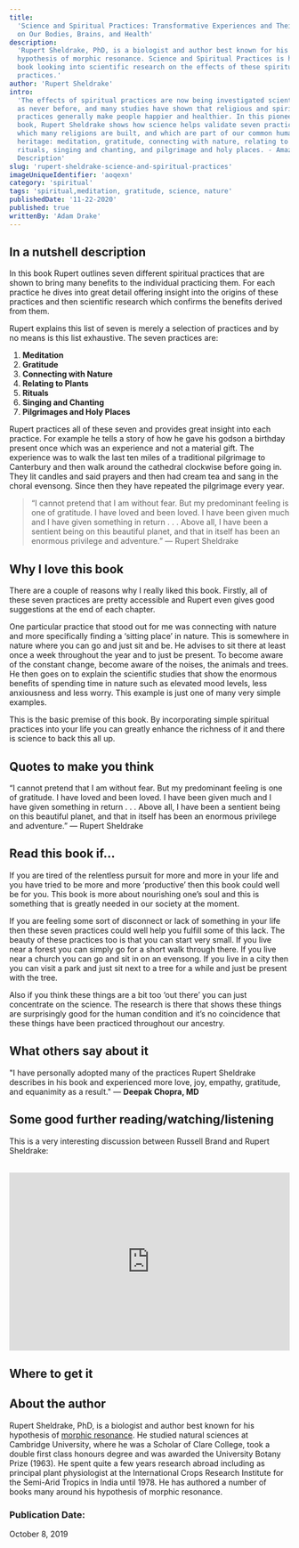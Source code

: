 ```yaml
---
title:
  'Science and Spiritual Practices: Transformative Experiences and Their Effects
  on Our Bodies, Brains, and Health'
description:
  'Rupert Sheldrake, PhD, is a biologist and author best known for his
  hypothesis of morphic resonance. Science and Spiritual Practices is his latest
  book looking into scientific research on the effects of these spiritual
  practices.'
author: 'Rupert Sheldrake'
intro:
  'The effects of spiritual practices are now being investigated scientifically
  as never before, and many studies have shown that religious and spiritual
  practices generally make people happier and healthier. In this pioneering
  book, Rupert Sheldrake shows how science helps validate seven practices on
  which many religions are built, and which are part of our common human
  heritage: meditation, gratitude, connecting with nature, relating to plants,
  rituals, singing and chanting, and pilgrimage and holy places. - Amazon
  Description'
slug: 'rupert-sheldrake-science-and-spiritual-practices'
imageUniqueIdentifier: 'aoqexn'
category: 'spiritual'
tags: 'spiritual,meditation, gratitude, science, nature'
publishedDate: '11-22-2020'
published: true
writtenBy: 'Adam Drake'
---
```


## In a nutshell description

In this book Rupert outlines seven different spiritual practices that are shown
to bring many benefits to the individual practicing them. For each practice he
dives into great detail offering insight into the origins of these practices and
then scientific research which confirms the benefits derived from them.

Rupert explains this list of seven is merely a selection of practices and by no
means is this list exhaustive. The seven practices are:

1. **Meditation**
2. **Gratitude**
3. **Connecting with Nature**
4. **Relating to Plants**
5. **Rituals**
6. **Singing and Chanting**
7. **Pilgrimages and Holy Places**

Rupert practices all of these seven and provides great insight into each
practice. For example he tells a story of how he gave his godson a birthday
present once which was an experience and not a material gift. The experience was
to walk the last ten miles of a traditional pilgrimage to Canterbury and then
walk around the cathedral clockwise before going in. They lit candles and said
prayers and then had cream tea and sang in the choral evensong. Since then they
have repeated the pilgrimage every year.

> “I cannot pretend that I am without fear. But my predominant feeling is one of
> gratitude. I have loved and been loved. I have been given much and I have
> given something in return . . . Above all, I have been a sentient being on
> this beautiful planet, and that in itself has been an enormous privilege and
> adventure.” ― Rupert Sheldrake

## Why I love this book

There are a couple of reasons why I really liked this book. Firstly, all of
these seven practices are pretty accessible and Rupert even gives good
suggestions at the end of each chapter.

One particular practice that stood out for me was connecting with nature and
more specifically finding a ‘sitting place’ in nature. This is somewhere in
nature where you can go and just sit and be. He advises to sit there at least
once a week throughout the year and to just be present. To become aware of the
constant change, become aware of the noises, the animals and trees. He then goes
on to explain the scientific studies that show the enormous benefits of spending
time in nature such as elevated mood levels, less anxiousness and less worry.
This example is just one of many very simple examples.

This is the basic premise of this book. By incorporating simple spiritual
practices into your life you can greatly enhance the richness of it and there is
science to back this all up.

## Quotes to make you think

“I cannot pretend that I am without fear. But my predominant feeling is one of
gratitude. I have loved and been loved. I have been given much and I have given
something in return . . . Above all, I have been a sentient being on this
beautiful planet, and that in itself has been an enormous privilege and
adventure.” ― Rupert Sheldrake

## Read this book if…

If you are tired of the relentless pursuit for more and more in your life and
you have tried to be more and more ‘productive’ then this book could well be for
you. This book is more about nourishing one’s soul and this is something that is
greatly needed in our society at the moment.

If you are feeling some sort of disconnect or lack of something in your life
then these seven practices could well help you fulfill some of this lack. The
beauty of these practices too is that you can start very small. If you live near
a forest you can simply go for a short walk through there. If you live near a
church you can go and sit in on an evensong. If you live in a city then you can
visit a park and just sit next to a tree for a while and just be present with
the tree.

Also if you think these things are a bit too ‘out there’ you can just
concentrate on the science. The research is there that shows these things are
surprisingly good for the human condition and it’s no coincidence that these
things have been practiced throughout our ancestry.

## What others say about it

"I have personally adopted many of the practices Rupert Sheldrake describes in
his book and experienced more love, joy, empathy, gratitude, and equanimity as a
result." ― **Deepak Chopra, MD**

## Some good further reading/watching/listening

This is a very interesting discussion between Russell Brand and Rupert
Sheldrake:

<br />
<iframe
  width="100%"
  height="320px"
  src="https://www.youtube.com/embed/dAS-QzWvj8g"
  frameBorder="0"
  allow="accelerometer; autoplay; encrypted-media; gyroscope; picture-in-picture"
  allowFullScreen
></iframe>

## Where to get it

<AmazonCta
  bookSummary
  link="https://www.amazon.com/gp/product/1640092641/ref=as_li_tl?ie=UTF8&camp=1789&creative=9325&creativeASIN=1640092641&linkCode=as2&tag=paperbacktrav-20&linkId=06caf4ea1301b2cc6ba3b6ee9bd99725 "
/>

## About the author

Rupert Sheldrake, PhD, is a biologist and author best known for his hypothesis
of
[morphic resonance](https://www.scientificamerican.com/article/ruperts-resonance/#:~:text=Morphic%20resonance%2C%20Sheldrake%20says%2C%20is,someone%20is%20staring%20at%20them).
He studied natural sciences at Cambridge University, where he was a Scholar of
Clare College, took a double first class honours degree and was awarded the
University Botany Prize (1963). He spent quite a few years research abroad
including as principal plant physiologist at the International Crops Research
Institute for the Semi-Arid Tropics in India until 1978. He has authored a
number of books many around his hypothesis of morphic resonance.

### Publication Date:

October 8, 2019
